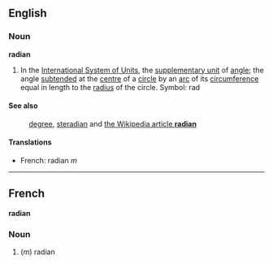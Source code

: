 ==English==
===Noun===
'''radian'''

#In the [[International System of Units]], the [[supplementary unit]] of [[angle]]; the angle [[subtend]]ed at the [[centre]] of a [[circle]] by an [[arc]] of its [[circumference]] equal in length to the [[radius]] of the circle.  Symbol: rad

====See also====
:[[degree]], [[steradian]] and [[en:radian|the Wikipedia article '''radian''']]

====Translations====

*French: radian ''m''

----

==French==
'''radian'''

===Noun===

#(''m'') radian